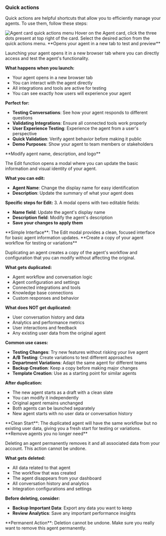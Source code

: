 ### Quick actions

Quick actions are helpful shortcuts that allow you to efficiently manage your agents. To use them, follow these steps:

<Frame>
<img src="/images/dashboard/agent/agent-card-quick-actions.png" alt="Agent card quick actions menu" />
</Frame>
<Steps>
<Step title="Access quick actions">
  Hover on the Agent card, click the three dots present at top right of the card.
</Step>
<Step title="Select action">
  Select the desired action from the quick actions menu.
  <Tabs>
<Tab title="Launch">
**Opens your agent in a new tab to test and preview**

Launching your agent opens it in a new browser tab where you can directly access and test the agent's functionality.

**What happens when you launch:**

- Your agent opens in a new browser tab
- You can interact with the agent directly
- All integrations and tools are active for testing
- You can see exactly how users will experience your agent

**Perfect for:**

- **Testing Conversations**: See how your agent responds to different questions
- **Validating Integrations**: Ensure all connected tools work properly
- **User Experience Testing**: Experience the agent from a user's perspective
- **Quick Validation**: Verify agent behavior before making it public
- **Demo Purposes**: Show your agent to team members or stakeholders

</Tab>

<Tab title="Edit">
**Modify agent name, description, and logo**

The Edit function opens a modal where you can update the basic information and visual identity of your agent.

**What you can edit:**

- **Agent Name**: Change the display name for easy identification
- **Description**: Update the summary of what your agent does

**Specific steps for Edit:** 3. A modal opens with two editable fields:

- **Name field**: Update the agent's display name
- **Description field**: Modify the agent's description
- **Save your changes to apply them**

<Note>
**Simple Interface**: The Edit modal provides a clean, focused interface for basic agent information updates.
</Note>
</Tab>

<Tab title="Duplicate">
**Create a copy of your agent workflow for testing or variations**

Duplicating an agent creates a copy of the agent's workflow and configuration that you can modify without affecting the original.

**What gets duplicated:**

- Agent workflow and conversation logic
- Agent configuration and settings
- Connected integrations and tools
- Knowledge base connections
- Custom responses and behavior

**What does NOT get duplicated:**

- User conversation history and data
- Analytics and performance metrics
- User interactions and feedback
- Any existing user data from the original agent

**Common use cases:**

- **Testing Changes**: Try new features without risking your live agent
- **A/B Testing**: Create variations to test different approaches
- **Department Variations**: Adapt the same agent for different teams
- **Backup Creation**: Keep a copy before making major changes
- **Template Creation**: Use as a starting point for similar agents

**After duplication:**

- The new agent starts as a draft with a clean slate
- You can modify it independently
- Original agent remains unchanged
- Both agents can be launched separately
- New agent starts with no user data or conversation history

<Note>
**Clean Start**: The duplicated agent will have the same workflow but no existing user data, giving you a fresh start for testing or variations.
</Note>
</Tab>

<Tab title="Delete">
**Remove agents you no longer need**

Deleting an agent permanently removes it and all associated data from your account. This action cannot be undone.

**What gets deleted:**

- All data related to that agent
- The workflow that was created
- The agent disappears from your dashboard
- All conversation history and analytics
- Integration configurations and settings

**Before deleting, consider:**

- **Backup Important Data**: Export any data you want to keep
- **Review Analytics**: Save any important performance insights

<Warning>
**Permanent Action**: Deletion cannot be undone. Make sure you really want to remove this agent permanently.
</Warning>
</Tab>
</Tabs>
</Step>
</Steps>
